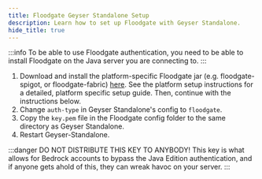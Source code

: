 ```yaml
---
title: Floodgate Geyser Standalone Setup
description: Learn how to set up Floodgate with Geyser Standalone.
hide_title: true
---
```


:::info
To be able to use Floodgate authentication, you need to be able to install Floodgate on the Java server you are connecting to.
:::

1. Download and install the platform-specific Floodgate jar (e.g. floodgate-spigot, or floodgate-fabric) [here](https://geysermc.org/download#floodgate). 
See the platform setup instructions for a detailed, platform specific setup guide. Then, continue with the instructions below.
2. Change `auth-type` in Geyser Standalone's config to `floodgate`.
3. Copy the `key.pem` file in the Floodgate config folder to the same directory as Geyser Standalone. 
4. Restart Geyser-Standalone.

:::danger
DO NOT DISTRIBUTE THIS KEY TO ANYBODY! This key is what allows for Bedrock accounts to bypass the Java Edition authentication, and if anyone gets ahold of this, they can wreak havoc on your server.
:::
